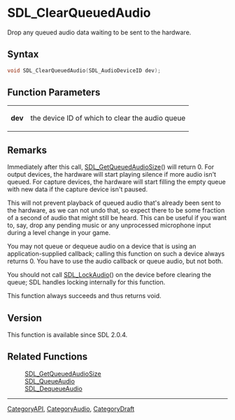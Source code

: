= SDL_ClearQueuedAudio =

Drop any queued audio data waiting to be sent to the hardware.

== Syntax ==

<syntaxhighlight lang='c'>
void SDL_ClearQueuedAudio(SDL_AudioDeviceID dev);
</syntaxhighlight>

== Function Parameters ==

{|
|'''dev'''
|the device ID of which to clear the audio queue
|}

== Remarks ==

Immediately after this call, [[SDL_GetQueuedAudioSize]]() will return 0.
For output devices, the hardware will start playing silence if more audio
isn't queued. For capture devices, the hardware will start filling the
empty queue with new data if the capture device isn't paused.

This will not prevent playback of queued audio that's already been sent to
the hardware, as we can not undo that, so expect there to be some fraction
of a second of audio that might still be heard. This can be useful if you
want to, say, drop any pending music or any unprocessed microphone input
during a level change in your game.

You may not queue or dequeue audio on a device that is using an
application-supplied callback; calling this function on such a device
always returns 0. You have to use the audio callback or queue audio, but
not both.

You should not call [[SDL_LockAudio]]() on the device before clearing the
queue; SDL handles locking internally for this function.

This function always succeeds and thus returns void.

== Version ==

This function is available since SDL 2.0.4.

== Related Functions ==

:[[SDL_GetQueuedAudioSize]]
:[[SDL_QueueAudio]]
:[[SDL_DequeueAudio]]

----
[[CategoryAPI]], [[CategoryAudio]], [[CategoryDraft]]
<!-- #See the Style Guide for instructions on editing the footer. -->



